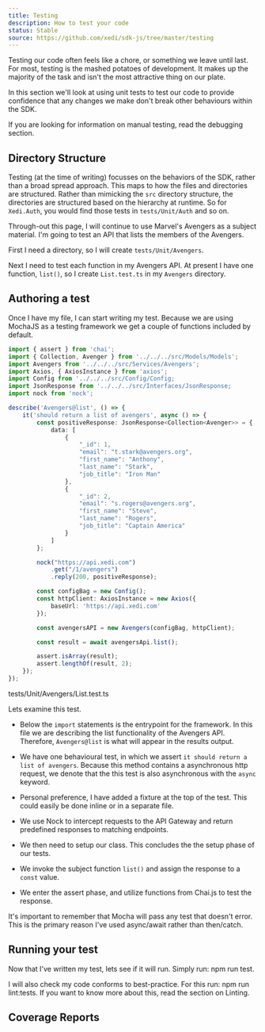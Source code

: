```yaml
---
title: Testing
description: How to test your code
status: Stable
source: https://github.com/xedi/sdk-js/tree/master/testing
---
```



Testing our code often feels like a chore, or something we leave until last. For most, testing is the mashed potatoes of development. It makes up the majority of the task and isn't the most attractive thing on our plate.

In this section we'll look at using unit tests to test our code to provide confidence that any changes we make don't break other behaviours within the SDK.

<Flash>
    <InfoIcon mr={2} />
    If you are looking for information on manual testing, read the <Link href="/tooling/debugging">debugging</Link> section.
</Flash>

## Directory Structure

Testing (at the time of writing) focusses on the behaviors of the SDK, rather than a broad spread approach. This maps to how the files and directories are structured. Rather than mimicking the `src` directory structure, the directories are structured based on the hierarchy at runtime. So for `Xedi.Auth`, you would find those tests in `tests/Unit/Auth` and so on.

Through-out this page, I will continue to use Marvel's Avengers as a subject material. I'm going to test an API that lists the members of the Avengers.

First I need a directory, so I will create `tests/Unit/Avengers`.

Next I need to test each function in my Avengers API. At present I have one function, `list()`, so I create `List.test.ts` in my `Avengers` directory.

## Authoring a test

Once I have my file, I can start writing my test. Because we are using <ExternalLink href="https://mochajs.org/">MochaJS</ExternalLink> as a testing framework we get a couple of functions included by default.

```typescript
import { assert } from 'chai';
import { Collection, Avenger } from '../../../src/Models/Models';
import Avengers from '../../../src/Services/Avengers';
import Axios, { AxiosInstance } from 'axios';
import Config from '../../../src/Config/Config;
import JsonResponse from '../../../src/Interfaces/JsonResponse;
import nock from 'nock';

describe('Avengers@list', () => {
    it('should return a list of avengers', async () => {
        const positiveResponse: JsonResponse<Collection<Avenger>> = {
            data: [
                {
                    "_id": 1,
                    "email": "t.stark@avengers.org",
                    "first_name": "Anthony",
                    "last_name": "Stark",
                    "job_title": "Iron Man"
                },
                {
                    "_id": 2,
                    "email": "s.rogers@avengers.org",
                    "first_name": "Steve",
                    "last_name": "Rogers",
                    "job_title": "Captain America"
                }
            ]
        };

        nock("https://api.xedi.com")
            .get("/1/avengers")
            .reply(200, positiveResponse);

        const configBag = new Config();
        const httpClient: AxiosInstance = new Axios({
            baseUrl: 'https://api.xedi.com'
        });

        const avengersAPI = new Avengers(configBag, httpClient);

        const result = await avengersApi.list();

        assert.isArray(result);
        assert.lengthOf(result, 2);
    });
});
```
<Caption>tests/Unit/Avengers/List.test.ts</Caption>

Lets examine this test.

* Below the `import` statements is the entrypoint for the framework. In this file we are describing the list functionality of the Avengers API. Therefore, `Avengers@list` is what will appear in the results output.

* We have one behavioural test, in which we assert `it should return a list of avengers`. Because this method contains a <Text as="em">asynchronous</Text> http request, we denote that the this test is also asynchronous with the `async` keyword.

* Personal preference, I have added a fixture at the top of the test. This could easily be done inline or in a separate file.

* We use <ExternalLink href="https://github.com/nock/nock">Nock</ExternalLink> to intercept requests to the API Gateway and return predefined responses to matching endpoints.

* We then need to setup our class. This concludes the the setup phase of our tests.

* We invoke the subject function `list()` and assign the response to a `const` value.

* We enter the assert phase, and utilize functions from <ExternalLink href="https://chaijs.com">Chai.js</ExternalLink> to test the response.

<Flash scheme="yellow">
    <InfoIcon mr={2}/>
    It's important to remember that Mocha will pass any test that doesn't error. This is the primary reason I've used <InlineCode>async/await</InlineCode> rather than <InlineCode>then/catch</InlineCode>.
</Flash>

## Running your test

Now that I've written my test, lets see if it will run. Simply run: <InlineCode>npm run test</InlineCode>.

I will also check my code conforms to best-practice. For this run: <InlineCode>npm run lint:tests</InlineCode>. If you want to know more about this, read the section on <Link href="/tooling/linting">Linting</Link>.

## Coverage Reports

<BorderBox>
    <GithubIssue issue-id="46" />
</BorderBox>
